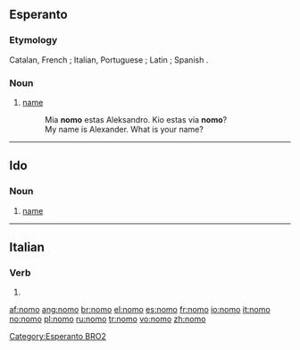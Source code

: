 ==Esperanto==

===Etymology===
Catalan, French {{term|nom}}; Italian, Portuguese {{term|nome}}; Latin {{term|nomen}}; Spanish {{term|nombre}}.

===Noun===
{{eo-noun}}

# [[name]]
#: Mia '''nomo''' estas Aleksandro. Kio estas via '''nomo'''?
#: My name is Alexander.  What is your name?

[[Category:Esperanto BRO2]]

----

==Ido==

===Noun===
{{infl|io|noun}}

# [[name]]

{{eo-noun}}

{{see|nomò}}

----

==Italian==

===Verb===
{{infl|it|verb form}}

# {{form of|[[first-person|First-person]] [[singular]] [[present tense]]|[[nomare#Italian|nomare]]|lang=Italian}}

[[af:nomo]]
[[ang:nomo]]
[[br:nomo]]
[[el:nomo]]
[[es:nomo]]
[[fr:nomo]]
[[io:nomo]]
[[it:nomo]]
[[no:nomo]]
[[pl:nomo]]
[[ru:nomo]]
[[tr:nomo]]
[[vo:nomo]]
[[zh:nomo]]
